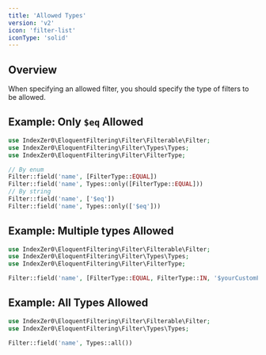 ```yaml
---
title: 'Allowed Types'
version: 'v2'
icon: 'filter-list'
iconType: 'solid'
---
```


## Overview

When specifying an allowed filter, you should specify the type of filters to be allowed.

## Example: Only `$eq` Allowed

```php
use IndexZer0\EloquentFiltering\Filter\Filterable\Filter;
use IndexZer0\EloquentFiltering\Filter\Types\Types;
use IndexZer0\EloquentFiltering\Filter\FilterType;

// By enum
Filter::field('name', [FilterType::EQUAL])
Filter::field('name', Types::only([FilterType::EQUAL]))
// By string
Filter::field('name', ['$eq'])
Filter::field('name', Types::only(['$eq']))
```

## Example: Multiple types Allowed

```php
use IndexZer0\EloquentFiltering\Filter\Filterable\Filter;
use IndexZer0\EloquentFiltering\Filter\Types\Types;
use IndexZer0\EloquentFiltering\Filter\FilterType;

Filter::field('name', [FilterType::EQUAL, FilterType::IN, '$yourCustomFilter'])
```

## Example: All Types Allowed

```php
use IndexZer0\EloquentFiltering\Filter\Filterable\Filter;
use IndexZer0\EloquentFiltering\Filter\Types\Types;

Filter::field('name', Types::all())
```
